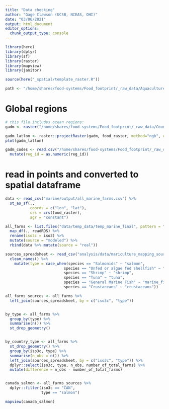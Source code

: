 ```yaml
---
title: "Data checking"
author: "Gage Clawson (UCSB, NCEAS, OHI)"
date: "03/06/2021"
output: html_document
editor_options: 
  chunk_output_type: console
---
```



```r

library(here)
library(dplyr)
library(sf)
library(raster)
library(mapview)
library(janitor)

source(here("_spatial/template_raster.R"))

path <- "/home/shares/food-systems/Food_footprint/_raw_data/Aquaculture_locations"

```


# Global regions

```r

# this file includes ocean regions:
gadm <- raster("/home/shares/food-systems/Food_footprint/_raw_data/Country_regions/gadm36mol_pyfill_10km.tif")

gadm_latlon <- raster::projectRaster(gadm, food_raster, method="ngb", over=TRUE)
plot(gadm_latlon)

gadm_codes <- read.csv("/home/shares/food-systems/Food_footprint/_raw_data/Country_regions/gadm_reg_codes.csv") %>% 
  mutate(reg_id = as.numeric(reg_id))

```

# read in points and converted to spatial dataframe
```r

data <- read_csv("marine/output/all_marine_farms.csv") %>% 
  st_as_sf(., 
           coords = c("lon", "lat"),
           crs = crs(food_raster), 
           agr = "constant") 

all_farms <- list.files("data/temp_data/temp_marine_final", pattern = "rds$", full.names = TRUE) %>% 
  map_df(., readRDS) %>% 
  rename(iso3c = iso3) %>% 
  mutate(source = "modeled") %>% 
  rbind(data %>% mutate(source = "real"))

sources_spreadsheet <- read_csv("analysis/data/mariculture_mapping_sources.csv") %>%
  clean_names() %>%
    mutate(type = case_when(species == "Salmonids" ~ "salmon",
                          species == "Unfed or algae fed shellfish" ~ "bivalve",
                          species == "Shrimp" ~ "shrimp", 
                          species == "Tuna" ~ "tuna", 
                          species == "General Marine Fish" ~ "marine_fish_general", 
                          species == "Crustaceans" ~ "crustaceans"))

all_farms_sources <- all_farms %>%
  left_join(sources_spreadsheet, by = c("iso3c", "type"))


by_type <- all_farms %>%
  group_by(type) %>%
  summarise(n()) %>%
  st_drop_geometry()


by_country_type <- all_farms %>%
  st_drop_geometry() %>%
  group_by(iso3c, type) %>%
  summarise(n_obs = n()) %>%
  left_join(sources_spreadsheet, by = c("iso3c", "type")) %>%
  dplyr::select(iso3c, type, n_obs, number_of_total_farms) %>%
  mutate(difference = n_obs - number_of_total_farms)


canada_salmon <- all_farms_sources %>%
  dplyr::filter(iso3c == "CAN", 
                type == "salmon")

mapview(canada_salmon)
```